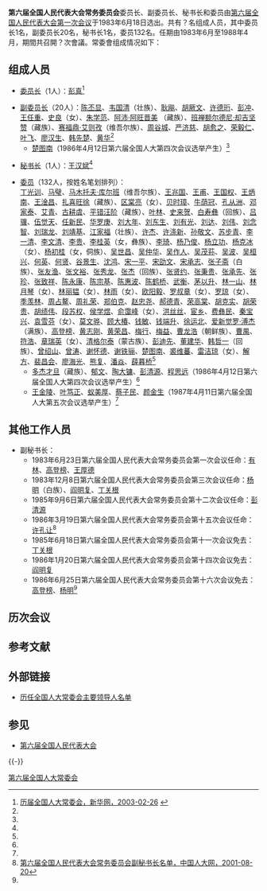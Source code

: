 '''第六届全国人民代表大会常务委员会'''委员长、副委员长、秘书长和委员由[[第六届全国人民代表大会第一次会议|第六届全国人民代表大会第一次会议]]于1983年6月18日选出。共有？名组成人员，其中委员长1名，副委员长20名，秘书长1名，委员132名。任期由1983年6月至1988年4月，期間共召開？次會議。常委會组成情况如下：

==组成人员==
*[[全国人民代表大会常务委员会委员长|委员长]]（1人）：[[彭真|彭真]]<ref name=xhw>[http://news.xinhuanet.com/ziliao/2003-02/26/content_745480_6.htm 历届全国人大常委会，新华网，2003-02-26] {{webarchive|url=https://web.archive.org/web/20140428165103/http://news.xinhuanet.com/ziliao/2003-02/26/content_745480_6.htm |date=2014-04-28 }}</ref>

*[[全国人民代表大会常务委员会副委员长|副委员长]]（20人）：[[陈丕显|陈丕显]]、[[韦国清|韦国清]]（壮族）、[[耿飚|耿飚]]、[[胡厥文|胡厥文]]、[[许德珩|许德珩]]、[[彭冲|彭冲]]、[[王任重|王任重]]、[[史良|史良]]（女）、[[朱学范|朱学范]]、[[阿沛·阿旺晋美|阿沛·阿旺晋美]] （藏族）、[[班禅额尔德尼·却吉坚赞|班禅额尔德尼·却吉坚赞]]（藏族）、[[赛福鼎·艾则孜|赛福鼎·艾则孜]]（维吾尔族）、[[周谷城|周谷城]]、[[严济慈|严济慈]]、[[胡愈之|胡愈之]]、[[荣毅仁|荣毅仁]]、[[叶飞|叶飞]]、[[廖汉生|廖汉生]]、[[韩先楚|韩先楚]]、[[黄华|黄华]]<ref name=xhw/>
**[[楚图南|楚图南]]（1986年4月12日第六届全国人大第四次会议选举产生）<ref name=xhw/>

*[[全国人民代表大会常务委员会秘书长|秘书长]]（1人）：[[王汉斌|王汉斌]]<ref name=xhw/>

*[[全国人民代表大会常务委员会委员|委员]]（132人，按姓名笔划排列）：<br>[[丁光训|丁光训]]、[[马璧|马璧]]、[[马木托夫·库尔班|马木托夫·库尔班]]（维吾尔族）、[[王兆国|王兆国]]、[[王甫|王甫]]、[[王国权_(1911年)|王国权]]、[[王炳南|王炳南]]、[[王淦昌|王淦昌]]、[[扎喜旺徐|扎喜旺徐]]（藏族）、[[区棠亮|区棠亮]]（女）、[[贝时璋|贝时璋]]、[[牛荫冠|牛荫冠]]、[[孔从洲|孔从洲]]、[[邓家泰|邓家泰]]、[[艾青|艾青]]、[[古耕虞|古耕虞]]、[[平错汪阶|平错汪阶]]（藏族）、[[叶林|叶林]]、[[史来贺|史来贺]]、[[白寿彝|白寿彝]]（回族）、[[吕骥|吕骥]]、[[伍觉天|伍觉天]]、[[任新民|任新民]]、[[华罗庚|华罗庚]]、[[刘大年|刘大年]]、[[刘东生_(1917年)|刘东生]]、[[刘有光|刘有光]]、[[刘达|刘达]]、[[刘伟_(部长)|刘伟]]、[[刘念智|刘念智]]、[[刘瑞龙|刘瑞龙]]、[[刘靖基|刘靖基]]、[[江家福|江家福]]（壮族）、[[许杰_(1901年1月)|许杰]]、[[许涤新|许涤新]]、[[孙敬文|孙敬文]]、[[苏步青|苏步青]]、[[李一清|李一清]]、[[李文清|李文清]]、[[李贵_(中共中央统战部)|李贵]]、[[李桂英|李桂英]]（女，彝族）、[[李琦_(磁县)|李琦]]、[[杨乃俊|杨乃俊]]、[[杨立功|杨立功]]、[[杨克冰|杨克冰]]（女）、[[杨初桂|杨初桂]]（女，侗族）、[[吴世昌|吴世昌]]、[[吴仲华|吴仲华]]、[[吴作人|吴作人]]、[[吴茂荪|吴茂荪]]、[[吴波|吴波]]、[[吴桓兴|吴桓兴]]、[[何英|何英]]、[[何贤|何贤]]、[[谷景生|谷景生]]、[[沈鸿|沈鸿]]、[[宋一平_(政治人物)|宋一平]]、[[宋劭文|宋劭文]]、[[宋承志|宋承志]]、[[张子斋|张子斋]]（白族）、[[張友漁_(法學家)|张友渔]]、[[张文裕|张文裕]]、[[张秀龙|张秀龙]]、[[张杰_(中国伊斯兰教协会会长)|张杰]]（回族）、[[张贤约|张贤约]]、[[张秉贵|张秉贵]]、[[张承先|张承先]]、[[张珍|张珍]]、[[张致祥|张致祥]]、[[陈永康|陈永康]]、[[陈宗基|陈宗基]]、[[陈惠波|陈惠波]]、[[陈鹤桥|陈鹤桥]]、[[武衡|武衡]]、[[茅以升|茅以升]]、[[林一山|林一山]]、[[林月琴|林月琴]]（女）、[[林丽韫|林丽韫]]（女）、[[林雨|林雨]]（女）、[[欧阳毅|欧阳毅]]、[[罗叔章|罗叔章]]（女）、[[罗琼_(1911年)|罗琼]]（女）、[[季羡林|季羡林]]、[[周占鳌|周占鳌]]、[[周礼荣|周礼荣]]、[[郑伯克|郑伯克]]、[[赵忠尧|赵忠尧]]、[[郝德青|郝德青]]、[[荣高棠|荣高棠]]、[[胡克实|胡克实]]、[[胡荣贵|胡荣贵]]、[[胡绩伟|胡绩伟]]、[[段苏权|段苏权]]、[[侯学煜|侯学煜]]、[[俞霭峰|俞霭峰]]（女）、[[洪丝丝|洪丝丝]]、[[宦乡|宦乡]]、[[费彝民|费彝民]]、[[秦宝兴|秦宝兴]]、[[袁雪芬|袁雪芬]]（女）、[[莫文骅|莫文骅]]、[[顾大椿|顾大椿]]、[[钱敏|钱敏]]、[[钱端升|钱端升]]、[[徐运北|徐运北]]、[[爱新觉罗·溥杰|爱新觉罗·溥杰]]（满族）、[[高登榜_(中办)|高登榜]]、[[黄志刚|黄志刚]]、[[黄荣昌|黄荣昌]]、[[梅行|梅行]]、[[梅益|梅益]]、[[曹龙浩|曹龙浩]]（朝鲜族）、[[曹禺|曹禺]]、[[符浩|符浩]]、[[章瑞英|章瑞英]]（女）、[[清格尔泰|清格尔泰]]（蒙古族）、[[彭迪先|彭迪先]]、[[董建华_(中医)|董建华]]、[[韩哲一|韩哲一]]（回族）、[[曾绍山|曾绍山]]、[[曾涛|曾涛]]、[[谢怀德_(1915年)|谢怀德]]、[[谢铁骊|谢铁骊]]、[[楚图南|楚图南]]、[[裘维蕃|裘维蕃]]、[[雷洁琼|雷洁琼]]（女）、[[解方|解方]]、[[裴昌会|裴昌会]]、[[廖海光|廖海光]]、[[熊复|熊复]]、[[潘焱|潘焱]]、[[薛暮桥|薛暮桥]]<ref name=xhw/>
**[[多杰才旦|多杰才旦]]（藏族）、[[郁文_(中国社会科学院副院长)|郁文]]、[[陶大镛|陶大镛]]、[[彭清源|彭清源]]、[[程思远|程思远]]（1986年4月12日第六届全国人大第四次会议选举产生）<ref name=xhw/>
**[[王金陵|王金陵]]、[[叶笃正|叶笃正]]、[[蚁美厚|蚁美厚]]、[[蔡子民|蔡子民]]、[[颜金生|颜金生]]（1987年4月11日第六届全国人大第五次会议选举产生）<ref name=xhw/>

==其他工作人员==
*副秘书长：
**1983年6月23日第六届全国人民代表大会常务委员会第一次会议任命：[[有林|有林]]、[[高登榜_(中办)|高登榜]]、[[王厚德|王厚德]]
**1983年12月8日第六届全国人民代表大会常务委员会第三次会议任命：[[杨明|杨明]]（白族）、[[阎明复|阎明复]]、[[丁关根|丁关根]]
**1985年9月6日第六届全国人民代表大会常务委员会第十二次会议任命：[[彭清源|彭清源]]
**1986年3月19日第六届全国人民代表大会常务委员会第十五次会议任命：[[许孔让|许孔让]]<ref name=npclj>[http://www.npc.gov.cn/wxzl/wxzl/2001-08/20/content_141054.htm 第六届全国人民代表大会常务委员会副秘书长名单，中国人大网，2001-08-20]</ref>
**1985年6月18日第六届全国人民代表大会常务委员会第十一次会议免去：[[丁关根|丁关根]]
**1986年1月20日第六届全国人民代表大会常务委员会第十四次会议免去：[[阎明复|阎明复]]
**1986年6月25日第六届全国人民代表大会常务委员会第十六次会议免去：[[高登榜_(中办)|高登榜]]、[[杨明|杨明]]<ref name=npclj/>

==历次会议==

==参考文献==
{{reflist}}

==外部链接==
*[http://politics.people.com.cn/GB/shizheng/252/9667/9685/6586128.html 历任全国人大常委会主要领导人名单] {{Wayback|url=http://politics.people.com.cn/GB/shizheng/252/9667/9685/6586128.html |date=20110428051123 }}

==参见==
*[[第六届全国人民代表大会|第六届全国人民代表大会]]

{{-}}
{{NPC}}

[[Category:第六届全国人大常委会|]]